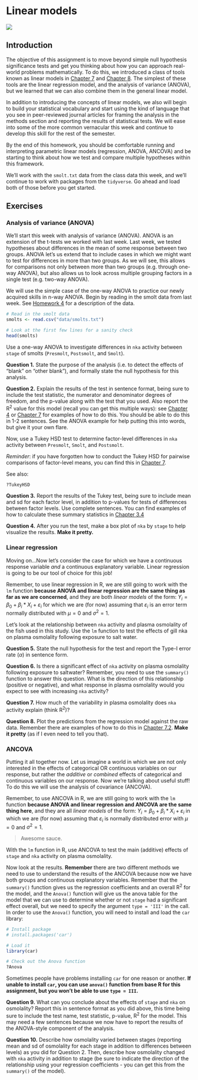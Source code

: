 # Linear models

<img src="./images/graphs.png">

<h2 id="multi"> Introduction </h2>  

The objective of this assignment is to move beyond simple null hypothesis significance tests and get you thinking about how you can approach real-world problems mathematically. To do this, we introduced a class of tools known as linear models in [Chapter 7](https://danstich.github.io/worst-r/7-Chapter7.html) and [Chapter 8](https://danstich.github.io/worst-r/8-Chapter8.html). The simplest of these tools are the linear regression model, and the analysis of variance (ANOVA), but we learned that we can also combine them in the general linear model.  

In addition to introducing the concepts of linear models, we also will begin to build your statistical vocabulary and start using the kind of language that you see in peer-reviewed journal articles for framing the analysis in the methods section and reporting the results of statistical tests. We will ease into some of the more common vernacular this week and continue to develop this skill for the rest of the semester.  

By the end of this homework, you should be comfortable running and interpreting parametric linear models (regression, ANOVA, ANCOVA) and be starting to think about how we test and compare multiple hypotheses within this framework.

We'll work with the `smolt.txt` data from the class data this week, and we'll continue to work with packages from the `tidyverse`. Go ahead and load both of those before you get started.

## Exercises  
<h3 id="multi"> Analysis of variance (ANOVA) </h3>

We'll start this week with analysis of variance (ANOVA). ANOVA is an extension of the t-tests we worked with last week. Last week, we tested hypotheses about differences in the mean of some response between two groups. ANOVA let's us extend that to include cases in which we might want to test for differences in more than two groups. As we will see, this allows for comparisons not only between more than two groups (e.g. through one-way ANOVA), but also allows us to look across multiple grouping factors in a single test (e.g. two-way ANOVA).

We will use the simple case of the one-way ANOVA to practice our newly acquired skills in n-way ANOVA. Begin by reading in the smolt data from last week. See [Homework 4](https://danstich.github.io/stich/classes/BIOL217/hw04.html) for a description of the data.

```r
# Read in the smolt data
smolts <- read.csv("data/smolts.txt")

# Look at the first few lines for a sanity check
head(smolts)
```

Use a one-way ANOVA to investigate differences in `nka` activity between `stage` of smolts (`Presmolt`, `Postsmolt`, and `Smolt`).  

**Question 1.** State the purpose of the analysis (i.e. to detect the effects of "blank" on "other blank"), and formally state the null hypothesis for this analysis.  

**Question 2.** Explain the results of the test in sentence format, being sure to include the test statistic, the numerator and denominator degrees of freedom, and the p-value along with the test that you used. Also report the R^2^ value for this model (recall you can get this multiple ways): see [Chapter 4](https://danstich.github.io/worst-r/4-Chapter4.html) or [Chapter 7](https://danstich.github.io/worst-r/7-Chapter7.html) for examples of how to do this. You should be able to do this in 1-2 sentences. See the ANOVA example for help putting this into words, but give it your own flare.  

Now, use a Tukey HSD test to determine factor-level differences in `nka` activity between `Presmolt`, `Smolt`, and `Postsmolt`. 

*Reminder*: if you have forgotten how to conduct the Tukey HSD for pairwise comparisons of factor-level means, you can find this in [Chapter 7](https://danstich.github.io/worst-r/7-Chapter7.html).

See also:

```r
?TukeyHSD
```

**Question 3.** Report the results of the Tukey test, being sure to include mean and sd for each factor level, in addition to p-values for tests of differences between factor levels. Use complete sentences. You can find examples of how to calculate these summary statistics in [Chapter 3.4](https://danstich.github.io/worst-r/3-4-better-data-summaries.html)


**Question 4.** After you run the test, make a box plot of `nka` by `stage` to help visualize the results. **Make it pretty.**


### Linear regression

Moving on...Now let's consider the case for which we have a continuous response variable *and* a continuous explanatory variable. Linear regression is going to be our tool of choice for this job!

Remember, to use linear regression in R, we are still going to work with the `lm` function **because ANOVA and linear regression are the same thing as far as we are concerned**, and they are both *linear models* of the form: $Y_i = \beta_0 + \beta_i*X_i + \varepsilon_i$ for which we are (for now) assuming that $\varepsilon_i$ is an error term normally distributed with $\mu = 0$ and $\sigma^2 = 1$.  

Let's look at the relationship between `nka` activity and plasma osmolality of the fish used in this study. Use the `lm` function to test the effects of gill nka on plasma osmolality following exposure to salt water. 

**Question 5.** State the null hypothesis for the test and report the Type-I error rate ($\alpha$) in sentence form.

**Question 6.** Is there a significant effect of `nka` activity on plasma osmolality following exposure to saltwater? Remember, you need to use the `summary()` function to answer this question. What is the direction of this relationship (positive or negative), and what response in plasma osmolality would you expect to see with increasing `nka` activity? 

**Question 7.** How much of the variability in plasma osmolality does `nka` activity explain (think R^2^)?  

**Question 8.** Plot the predictions from the regression model against the raw data. Remember there are examples of how to do this in [Chapter 7.2](https://danstich.github.io/worst-r/7-2-linear-regression.html). **Make it pretty** (as if I even need to tell you that).

### ANCOVA

Putting it all together now. Let us imagine a world in which we are not only interested in the effects of categorical OR continuous variables on our response, but rather the *additive* or *combined* effects of categorical and continuous variables on our response. Now we're talking about useful stuff! To do this we will use the analysis of covariance (ANCOVA). 

Remember, to use ANCOVA in R, we are still going to work with the `lm` function **because ANOVA and linear regression and ANCOVA are the same thing here**, and they are all *linear models* of the form: $Y_i = \beta_0 + \beta_i*X_i + \varepsilon_i$ in which we are (for now) assuming that $\varepsilon_i$ is normally distributed error with $\mu = 0$ and $\sigma^2 = 1$.

> Awesome sauce.  

With the `lm` function in R, use ANCOVA to test the main (additive) effects of `stage` and `nka` activity on plasma osmolality.  

Now look at the results. **Remember** there are two different methods we need to use to understand the results of the ANCOVA because now we have both groups and continuous explanatory variables. Remember that the `summary()` function gives us the regression coefficients and an overall R^2^ for the model, and the `Anova()` function will give us the anova table for the model that we can use to determine whether or not `stage` had a significant effect overall, but we need to specify the argument `type = 'III'` in the call. In order to use the `Anova()` function, you will need to install and load the `car` library:  

```r
# Install package
# install.packages('car')

# Load it
library(car)

# Check out the Anova function
?Anova
```

Sometimes people have problems installing `car` for one reason or another. **If unable to install `car`, you can use `anova()` function from base R for this assignment, but you won't be able to use `type = III`.**

**Question 9.** What can you conclude about the effects of `stage` and `nka` on osmolality? Report this in sentence format as you did above, this time being sure to include the test name, test statistic, p-value, R^2^ for the model. This may need a few sentences because we now have to report the results of the ANOVA-style component of the analysis.  

**Question 10.** Describe how osmolality varied between stages (reporting mean and sd of osmolality for each stage in addition to differences between levels) as you did for Question 2. Then, describe how osmolality changed with `nka` activity in addition to stage (be sure to indicate the direction of the relationship using your regression coefficients - you can get this from the `summary()` of the model).  

 
